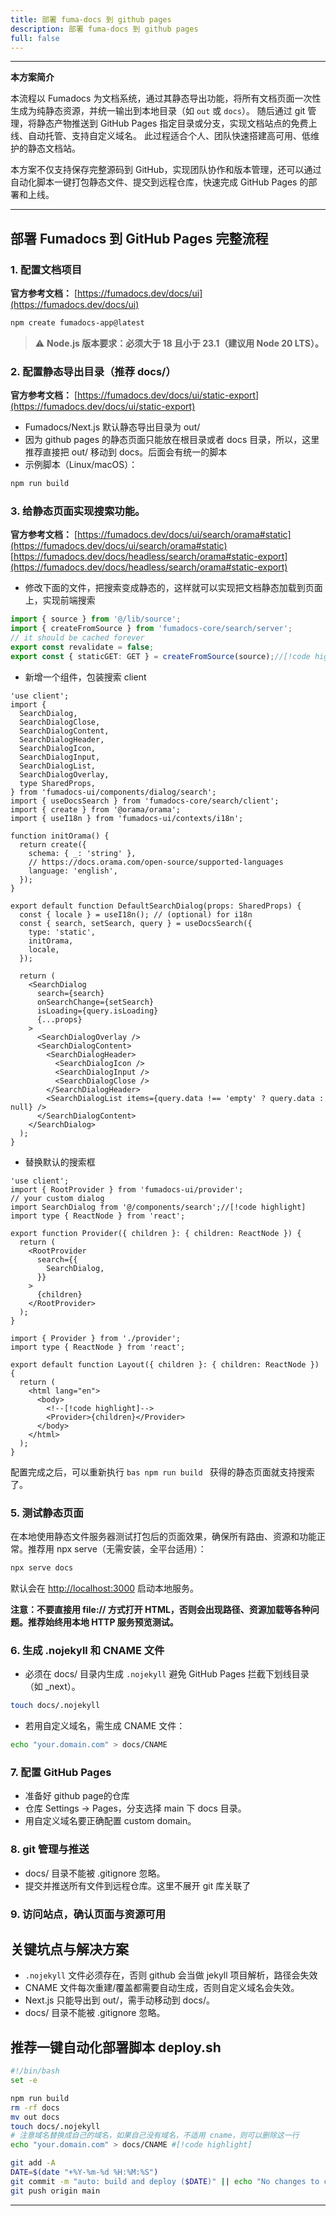 ```yaml
---
title: 部署 fuma-docs 到 github pages
description: 部署 fuma-docs 到 github pages
full: false
---
```


---

**本方案简介**

本流程以 Fumadocs 为文档系统，通过其静态导出功能，将所有文档页面一次性生成为纯静态资源，并统一输出到本地目录（如 `out` 或 `docs`）。
随后通过 git 管理，将静态产物推送到 GitHub Pages 指定目录或分支，实现文档站点的免费上线、自动托管、支持自定义域名。
此过程适合个人、团队快速搭建高可用、低维护的静态文档站。

本方案不仅支持保存完整源码到 GitHub，实现团队协作和版本管理，还可以通过自动化脚本一键打包静态文件、提交到远程仓库，快速完成 GitHub Pages 的部署和上线。

---

## 部署 Fumadocs 到 GitHub Pages 完整流程

### 1. 配置文档项目

**官方参考文档：** [https://fumadocs.dev/docs/ui](https://fumadocs.dev/docs/ui)

```bash
npm create fumadocs-app@latest
```
> ⚠️ **Node.js 版本要求：必须大于 18 且小于 23.1（建议用 Node 20 LTS）。**



### 2. 配置静态导出目录（推荐 docs/）

**官方参考文档：**  [https://fumadocs.dev/docs/ui/static-export](https://fumadocs.dev/docs/ui/static-export)

- Fumadocs/Next.js 默认静态导出目录为 out/
- 因为 github pages 的静态页面只能放在根目录或者 docs 目录，所以，这里推荐直接把 out/ 移动到 docs。后面会有统一的脚本
- 示例脚本（Linux/macOS）：
 ```bash
 npm run build
 ```
### 3. 给静态页面实现搜索功能。
**官方参考文档：**
[https://fumadocs.dev/docs/ui/search/orama#static](https://fumadocs.dev/docs/ui/search/orama#static)
[https://fumadocs.dev/docs/headless/search/orama#static-export](https://fumadocs.dev/docs/headless/search/orama#static-export)

* 修改下面的文件，把搜索变成静态的，这样就可以实现把文档静态加载到页面上，实现前端搜索
```ts  title="app/api/search/route.ts"
import { source } from '@/lib/source';
import { createFromSource } from 'fumadocs-core/search/server';
// it should be cached forever
export const revalidate = false;
export const { staticGET: GET } = createFromSource(source);//[!code highlight]
```

* 新增一个组件，包装搜索 client
```tsx title="components/search.tsx"
'use client';
import {
  SearchDialog,
  SearchDialogClose,
  SearchDialogContent,
  SearchDialogHeader,
  SearchDialogIcon,
  SearchDialogInput,
  SearchDialogList,
  SearchDialogOverlay,
  type SharedProps,
} from 'fumadocs-ui/components/dialog/search';
import { useDocsSearch } from 'fumadocs-core/search/client';
import { create } from '@orama/orama';
import { useI18n } from 'fumadocs-ui/contexts/i18n';

function initOrama() {
  return create({
    schema: { _: 'string' },
    // https://docs.orama.com/open-source/supported-languages
    language: 'english',
  });
}

export default function DefaultSearchDialog(props: SharedProps) {
  const { locale } = useI18n(); // (optional) for i18n
  const { search, setSearch, query } = useDocsSearch({
    type: 'static',
    initOrama,
    locale,
  });

  return (
    <SearchDialog
      search={search}
      onSearchChange={setSearch}
      isLoading={query.isLoading}
      {...props}
    >
      <SearchDialogOverlay />
      <SearchDialogContent>
        <SearchDialogHeader>
          <SearchDialogIcon />
          <SearchDialogInput />
          <SearchDialogClose />
        </SearchDialogHeader>
        <SearchDialogList items={query.data !== 'empty' ? query.data : null} />
      </SearchDialogContent>
    </SearchDialog>
  );
}
```
* 替换默认的搜索框
```tsx tab="app/provider.tsx"
'use client';
import { RootProvider } from 'fumadocs-ui/provider';
// your custom dialog
import SearchDialog from '@/components/search';//[!code highlight]
import type { ReactNode } from 'react';

export function Provider({ children }: { children: ReactNode }) {
  return (
    <RootProvider
      search={{
        SearchDialog,
      }}
    >
      {children}
    </RootProvider>
  );
}
```

```tsx tab="app/layout.tsx"
import { Provider } from './provider';
import type { ReactNode } from 'react';

export default function Layout({ children }: { children: ReactNode }) {
  return (
    <html lang="en">
      <body>
        <!--[!code highlight]-->
        <Provider>{children}</Provider>
      </body>
    </html>
  );
}
```

配置完成之后，可以重新执行 ```bas npm run build ``` 获得的静态页面就支持搜索了。


### 5. 测试静态页面

在本地使用静态文件服务器测试打包后的页面效果，确保所有路由、资源和功能正常。推荐用 npx serve（无需安装，全平台适用）：

```bash
npx serve docs
```

默认会在 [http://localhost:3000](http://localhost:3000) 启动本地服务。

**注意：不要直接用 file:// 方式打开 HTML，否则会出现路径、资源加载等各种问题。推荐始终用本地 HTTP 服务预览测试。**



### 6. 生成 .nojekyll 和 CNAME 文件

- 必须在 docs/ 目录内生成 `.nojekyll` 避免 GitHub Pages 拦截下划线目录（如 _next）。
 ```bash
 touch docs/.nojekyll
 ```
- 若用自定义域名，需生成 CNAME 文件：
 ```bash
 echo "your.domain.com" > docs/CNAME
 ```

### 7. 配置 GitHub Pages
   - 准备好 github page的仓库
   - 仓库 Settings → Pages，分支选择 main 下 docs 目录。
   - 用自定义域名要正确配置 custom domain。

### 8. git 管理与推送

   - docs/ 目录不能被 .gitignore 忽略。
   - 提交并推送所有文件到远程仓库。这里不展开 git 库关联了

### 9. 访问站点，确认页面与资源可用

## 关键坑点与解决方案

- `.nojekyll` 文件必须存在，否则 github 会当做 jekyll 项目解析，路径会失效
- CNAME 文件每次重建/覆盖都需要自动生成，否则自定义域名会失效。
- Next.js 只能导出到 out/，需手动移动到 docs/。
- docs/ 目录不能被 .gitignore 忽略。

## 推荐一键自动化部署脚本 deploy.sh

```bash
#!/bin/bash
set -e

npm run build
rm -rf docs
mv out docs
touch docs/.nojekyll
# 注意域名替换成自己的域名，如果自己没有域名，不适用 cname，则可以删除这一行
echo "your.domain.com" > docs/CNAME #[!code highlight]

git add -A
DATE=$(date "+%Y-%m-%d %H:%M:%S")
git commit -m "auto: build and deploy ($DATE)" || echo "No changes to commit"
git push origin main
```

---
